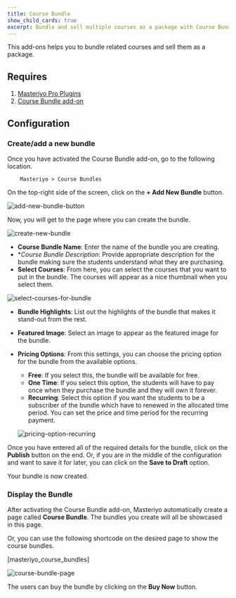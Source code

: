```yaml
---
title: Course Bundle
show_child_cards: true
excerpt: Bundle and sell multiple courses as a package with Course Bundle, offering learners a discounted set of related courses.
---
```


This add-ons helps you to bundle related courses and sell them as a package.

## Requires

1. [Masteriyo Pro Plugins](https://masteriyo.com/pricing/)
2. [Course Bundle add-on](https://docs.masteriyo.com/premium-addons/activate-masteriyo-premium-addons)

## Configuration

### Create/add a new bundle

Once you have activated the Course Bundle add-on, go to the following location.

        Masteriyo > Course Bundles

On the top-right side of the screen, click on the **+ Add New Bundle** button.

![add-new-bundle-button](https://github.com/Masteriyo/masteriyo-docs/assets/75772539/7bf7a74e-83de-4091-aeb3-6c0d8a773df2)

Now, you will get to the page where you can create the bundle.

![create-new-bundle](https://github.com/Masteriyo/masteriyo-docs/assets/75772539/37a4b923-4c0f-45fe-8dc1-4fe07eaa8fd4)

- **Course Bundle Name**: Enter the name of the bundle you are creating.
- \*_Course Bundle Description_: Provide appropriate description for the bundle making sure the students understand what they are purchasing.
- **Select Courses**: From here, you can select the courses that you want to put in the bundle. The courses will appear as a nice thumbnail when you select them.

![select-courses-for-bundle](https://github.com/Masteriyo/masteriyo-docs/assets/75772539/04774587-3908-4bc6-9571-9f23cd5dfc90)

- **Bundle Highlights**: List out the highlights of the bundle that makes it stand-out from the rest.
- **Featured Image**: Select an image to appear as the featured image for the bundle.
- **Pricing Options**: From this settings, you can choose the pricing option for the bundle from the available options.

  - **Free**: If you select this, the bundle will be available for free.
  - **One Time**: If you select this option, the students will have to pay once when they purchase the bundle and they will own it forever.
  - **Recurring**: Select this option if you want the students to be a subscriber of the bundle which have to renewed in the allocated time period. You can set the price and time period for the recurring payment.

  ![pricing-option-recurring](https://github.com/Masteriyo/masteriyo-docs/assets/75772539/7ff8f6ee-b210-4fb4-948a-1152cfbdf6fa)

Once you have entered all of the required details for the bundle, click on the **Publish** button on the end. Or, if you are in the middle of the configuration and want to save it for later, you can click on the **Save to Draft** option.

Your bundle is now created.

### Display the Bundle

After activating the Course Bundle add-on, Masteriyo automatically create a page called **Course Bundle**. The bundles you create will all be showcased in this page.

Or, you can use the following shortcode on the desired page to show the course bundles.

[masteriyo_course_bundles]

![course-bundle-page](https://github.com/Masteriyo/masteriyo-docs/assets/75772539/e5fbb4bc-84cd-4452-92a0-f0d99bae4140)

The users can buy the bundle by clicking on the **Buy Now** button.
